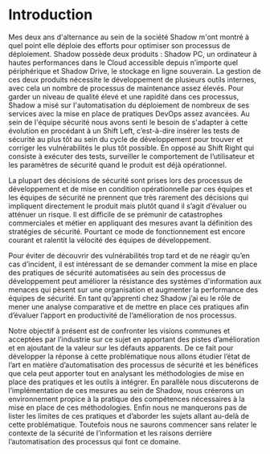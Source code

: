 # Introduction

Mes deux ans d\'alternance au sein de la société Shadow m\'ont montré à
quel point elle déploie des efforts pour optimiser son processus de
déploiement. Shadow possède deux produits : Shadow PC, un ordinateur à
hautes performances dans le Cloud accessible depuis n'importe quel
périphérique et Shadow Drive, le stockage en ligne souverain. La gestion
de ces deux produits nécessite le développement de plusieurs outils
internes, avec cela un nombre de processus de maintenance assez élevés.
Pour garder un niveau de qualité élevé et une rapidité dans ces
processus, Shadow a misé sur l\'automatisation du déploiement de
nombreux de ses services avec la mise en place de pratiques DevOps assez
avancées. Au sein de l\'équipe sécurité nous avons senti le besoin de
s\'adapter à cette évolution en procédant à un Shift Left, c'est-à-dire
insérer les tests de sécurité au plus tôt au sein du cycle de
développement pour trouver et corriger les vulnérabilités le plus tôt
possible. En opposé au Shift Right qui consiste à exécuter des tests,
surveiller le comportement de l'utilisateur et les paramètres de
sécurité quand le produit est déjà opérationnel.

La plupart des décisions de sécurité sont prises lors des processus de
développement et de mise en condition opérationnelle par ces équipes et
les équipes de sécurité ne prennent que très rarement des décisions qui
impliquent directement le produit mais plutôt quand il s'agit d'évaluer
ou atténuer un risque. Il est difficile de se prémunir de catastrophes
commerciales et métier en appliquant des mesures avant la définition des
stratégies de sécurité. Pourtant ce mode de fonctionnement est encore
courant et ralentit la vélocité des équipes de développement.

Pour éviter de découvrir des vulnérabilités trop tard et de ne réagir
qu'en cas d'incident, il est intéressant de se demander comment la mise
en place des pratiques de sécurité automatisées au sein des processus de
développement peut améliorer la résistance des systèmes d\'information
aux menaces qui pèsent sur une organisation et augmenter la performance
des équipes de sécurité. En tant qu'apprenti chez Shadow j'ai eu le rôle
de mener une analyse comparative et de mettre en place ces pratiques
afin d'évaluer l'apport en productivité de l'amélioration de nos
processus.

Notre objectif à présent est de confronter les visions communes et
acceptées par l'industrie sur ce sujet en apportant des pistes
d'amélioration et en ajoutant de la valeur sur les défauts apparents. De
ce fait pour développer la réponse à cette problématique nous allons
étudier l'état de l'art en matière d'automatisation des processus de
sécurité et les bénéfices que cela peut apporter tout en analysant les
méthodologies de mise en place des pratiques et les outils à intégrer.
En parallèle nous discuterons de l'implémentation de ces mesures au sein
de Shadow, nous créerons un environnement propice à la pratique des
compétences nécessaires à la mise en place de ces méthodologies. Enfin
nous ne manquerons pas de lister les limites de ces pratiques et
d'aborder les sujets allant au-delà de cette problématique. Toutefois
nous ne saurons commencer sans relater le contexte de la sécurité de
l'information et les raisons derrière l'automatisation des processus qui
font ce domaine.

